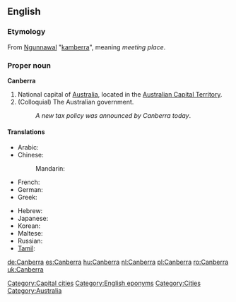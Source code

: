 {{wikipedia}}
==English==

===Etymology===
From [[w:Ngunnawal language|Ngunnawal]] "[[kamberra]]", meaning ''meeting place''.

===Proper noun===
'''Canberra'''
# National capital of [[Australia]], located in the [[Australian Capital Territory]].
# (Colloquial) The Australian government.
#: ''A new tax policy was announced by Canberra today''.

====Translations====
{{trans-top|Capital of Australia}}
* Arabic: {{t|ar|كانبرا|f|tr=kanbera|sc=Arab}}
* Chinese:
*: Mandarin: {{t|cmn|堪培拉|tr=Kānpéilā|sc=Hani|xs=Mandarin}}
* French: {{t-|fr|Canberra}}
* German: {{t+|de|Canberra}}
* Greek: {{t-|el|Καμπέρα|f|tr=Kambéra|sc=Grek}}
{{trans-mid}}
* Hebrew: {{t|he|קנברה|f|tr=qanbera|sc=Hebr}}
* Japanese: {{t|ja|キャンベラ|tr=Kyanbera|sc=Jpan}}
* Korean: {{t|ko|캔버라|tr=Kanbeora|sc=Kore}}
* Maltese: {{t|mt|Kanberra|xs=Maltese}}
* Russian: {{t|ru|Канберра|f|tr=Kanbérra, Kánberra|sc=Cyrl}}
* [[Tamil]]: {{t|ta|கான்பரா|sc=Taml|xs=Tamil}}
{{trans-bottom}}

[[Category:Capital cities]]
[[Category:English eponyms]]
[[Category:Cities]]
[[Category:Australia]]

[[de:Canberra]]
[[es:Canberra]]
[[hu:Canberra]]
[[nl:Canberra]]
[[pl:Canberra]]
[[ro:Canberra]]
[[uk:Canberra]]